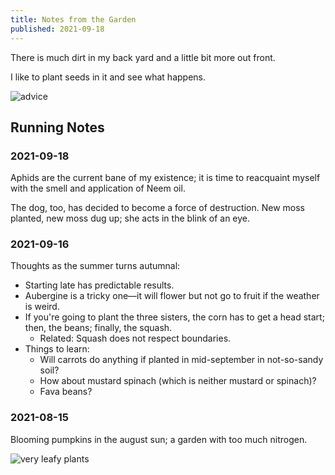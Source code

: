 ```yaml
---
title: Notes from the Garden
published: 2021-09-18
---
```


There is much dirt in my back yard and a little bit more out front.

I like to plant seeds in it and see what happens.

![advice](/images/blog/garden/advice.jpeg)

## Running Notes

### 2021-09-18
Aphids are the current bane of my existence; it is time to reacquaint myself with the smell and application of Neem oil.

The dog, too, has decided to become a force of destruction. New moss planted, new moss dug up; she acts in the blink of an eye.

### 2021-09-16
Thoughts as the summer turns autumnal:
- Starting late has predictable results.
- Aubergine is a tricky one—it will flower but not go to fruit if the weather is weird.
- If you're going to plant the three sisters, the corn has to get a head start; then, the beans; finally, the squash.
  - Related: Squash does not respect boundaries.
- Things to learn: 
  - Will carrots do anything if planted in mid-september in not-so-sandy soil?
  - How about mustard spinach (which is neither mustard or spinach)?
  - Fava beans?
  
### 2021-08-15
Blooming pumpkins in the august sun; a garden with too much nitrogen.

![very leafy plants](/images/blog/garden/too-much-nitrogen.jpeg)
